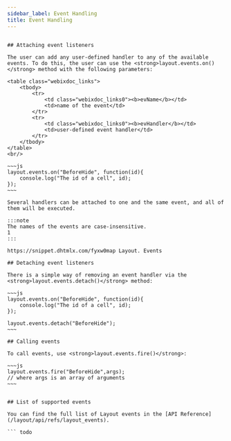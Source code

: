 ```yaml
---
sidebar_label: Event Handling
title: Event Handling
---
```



          

``` todo

## Attaching event listeners

The user can add any user-defined handler to any of the available events. To do this, the user can use the <strong>layout.events.on()</strong> method with the following parameters:

<table class="webixdoc_links">
	<tbody>
        <tr>
			<td class="webixdoc_links0"><b>evName</b></td>
			<td>name of the event</td>
		</tr>
        <tr>
			<td class="webixdoc_links0"><b>evHandler</b></td>
			<td>user-defined event handler</td>
		</tr>
    </tbody>
</table>
<br/>
  
~~~js
layout.events.on("BeforeHide", function(id){
    console.log("The id of a cell", id);
});
~~~

Several handlers can be attached to one and the same event, and all of them will be executed.

:::note
The names of the events are case-insensitive.
1
:::

https://snippet.dhtmlx.com/fyxw0map	Layout. Events

## Detaching event listeners

There is a simple way of removing an event handler via the <strong>layout.events.detach()</strong> method:

~~~js
layout.events.on("BeforeHide", function(id){
    console.log("The id of a cell", id);
});

layout.events.detach("BeforeHide");
~~~

## Calling events

To call events, use <strong>layout.events.fire()</strong>:

~~~js
layout.events.fire("BeforeHide",args);
// where args is an array of arguments
~~~


## List of supported events 

You can find the full list of Layout events in the [API Reference](/layout/api/refs/layout_events).

``` todo

